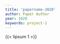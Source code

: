```yaml
---
title: 'papername-2020'
author: Paper Author
year: 2020
keywords: project-1
---
```


{{< lipsum 1 >}}

